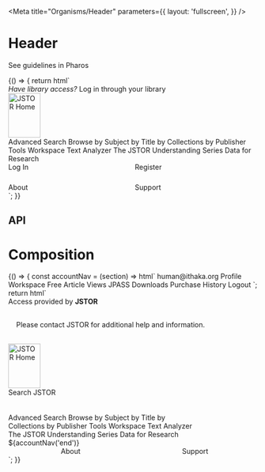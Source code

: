 

<Meta
  title="Organisms/Header"
  parameters={{
    layout: 'fullscreen',
  }}
/>

# Header

<pharos-link href="https://www.jstor.org/pharos/components/header" target="_blank">See guidelines in Pharos</pharos-link>

<Canvas>
  <Story name="Base">
    {() => {
      return html`
        <pharos-header>
          <div id="pds" slot="top">
            <i>Have library access? </i>
            <pharos-link href="//jstor.org/institutionSearch" target="_blank"
              >Log in through your library</pharos-link
            >
          </div>
          <pharos-link slot="start" href="/" id="jstor-logo">
            <img src="./images/jstor-logo.svg" alt="JSTOR Home" width="65" height="90" />
          </pharos-link>
          <div slot="center">
            <div class="header-example__split-column">
              <pharos-dropdown-menu-nav label="main navigation">
                <pharos-dropdown-menu-nav-link
                  href="action/showAdvancedSearch"
                  id="adv-search-link"
                  class="hide-for-small"
                  >Advanced Search</pharos-dropdown-menu-nav-link
                >
                <pharos-dropdown-menu-nav-link
                  href="/subjects"
                  id="browse-link"
                  data-dropdown-menu-id="browse-menu"
                  data-dropdown-menu-hover
                  >Browse</pharos-dropdown-menu-nav-link
                >
                <pharos-dropdown-menu id="browse-menu">
                  <pharos-dropdown-menu-item link="/subjects">by Subject</pharos-dropdown-menu-item>
                  <pharos-dropdown-menu-item link="/action/showJournals?browseType=title"
                    >by Title</pharos-dropdown-menu-item
                  >
                  <pharos-dropdown-menu-item link="/site/collection-list"
                    >by Collections</pharos-dropdown-menu-item
                  >
                  <pharos-dropdown-menu-item link="/publishers"
                    >by Publisher</pharos-dropdown-menu-item
                  >
                </pharos-dropdown-menu>
                <pharos-dropdown-menu-nav-link
                  href="/account/workspace"
                  id="tools-link"
                  data-dropdown-menu-id="tools-menu"
                  data-dropdown-menu-hover
                  class="hide-for-small"
                  >Tools</pharos-dropdown-menu-nav-link
                >
                <pharos-dropdown-menu id="tools-menu">
                  <pharos-dropdown-menu-item link="/account/workspace"
                    >Workspace</pharos-dropdown-menu-item
                  >
                  <pharos-dropdown-menu-item link="/analyze"
                    >Text Analyzer</pharos-dropdown-menu-item
                  >
                  <pharos-dropdown-menu-item link="/understand"
                    >The JSTOR Understanding Series</pharos-dropdown-menu-item
                  >
                  <pharos-dropdown-menu-item link="/dfr"
                    >Data for Research</pharos-dropdown-menu-item
                  >
                </pharos-dropdown-menu>
              </pharos-dropdown-menu-nav>
              <div
                class="show-for-large"
                style="grid-template-columns: 1fr 1fr; column-gap: 0.5rem; justify-self: end; align-self: center; display: none"
              >
                <pharos-link href="#" target="_blank" bold>Log In</pharos-link>
                <pharos-link href="#" target="_blank" bold>Register</pharos-link>
              </div>
            </div>
          </div>
          <div
            slot="end"
            style="display: grid; grid-template-rows: 1fr 1fr; row-gap: 1.5rem"
            class="hide-for-large"
          >
            <div style="display: grid; grid-template-columns: 1fr 1fr; column-gap: 0.5rem">
              <pharos-link href="#" target="_blank">Log In</pharos-link>
              <pharos-link href="#" target="_blank">Register</pharos-link>
            </div>
            <div style="display: grid; grid-template-columns: 1fr 1fr; column-gap: 0.5rem">
              <pharos-link href="//about.jstor.org" target="_blank" bold>About</pharos-link>
              <pharos-link href="//support.jstor.org" target="_blank" bold>Support</pharos-link>
            </div>
          </div>
        </pharos-header>
      `;
    }}
  </Story>
</Canvas>

## API

<ArgsTable of="pharos-header" />

# Composition

<Canvas>
  <Story name="Composition" parameters={{ chromatic: { viewports: [320, 1200] } }}>
    {() => {
      const accountNav = (section) => html`
        <pharos-dropdown-menu-nav label="profile">
          <pharos-dropdown-menu-nav-link
            href="/account/profile"
            id="profile-link-${section}"
            data-dropdown-menu-id="profile-menu-${section}"
            data-dropdown-menu-hover
            ><span class="hide-for-small">human@ithaka.org</span
            ><span class="show-for-small" style="display: none"
              >Account</span
            ></pharos-dropdown-menu-nav-link
          >
          <pharos-dropdown-menu id="profile-menu-${section}">
            <pharos-dropdown-menu-item link="/account/profile" id="profile-link-${section}"
              >Profile</pharos-dropdown-menu-item
            >
            <pharos-dropdown-menu-item link="/account/workspace" id="workspace-link-${section}"
              >Workspace</pharos-dropdown-menu-item
            >
            <pharos-dropdown-menu-item link="/account/read-online" id="article-link-${section}"
              >Free Article Views</pharos-dropdown-menu-item
            >
            <pharos-dropdown-menu-item link="/account/subscriptions" id="jpass-link-${section}"
              >JPASS Downloads</pharos-dropdown-menu-item
            >
            <pharos-dropdown-menu-item link="/account/purchases" id="purchase-link-${section}"
              >Purchase History</pharos-dropdown-menu-item
            >
            <pharos-dropdown-menu-item link="/action/doLogout" id="logout-link-${section}"
              >Logout</pharos-dropdown-menu-item
            >
          </pharos-dropdown-menu>
        </pharos-dropdown-menu-nav>
      `;
      return html`
        <pharos-header>
          <div id="pds" slot="top" class="hide-for-small">
            <div
              tabindex="0"
              style="display: flex"
              data-dropdown-menu-id="pds-menu"
              data-dropdown-menu-hover
            >
              <span>Access provided by&nbsp;</span>
              <span style="font-weight: bold">JSTOR</span>
              <pharos-icon name="chevron-down" style="margin-left: 1rem"></pharos-icon>
            </div>
            <pharos-dropdown-menu id="pds-menu" placement="bottom">
              <div style="padding: 1rem">
                <p>
                  Please contact
                  <pharos-link href="//jstor.org">JSTOR</pharos-link> for additional help and
                  information.
                </p>
              </div>
            </pharos-dropdown-menu>
          </div>
          <span slot="top" class="show-for-small" style="display: none; font-weight: bold"
            >JSTOR</span
          >
          <pharos-link slot="start" href="/" id="jstor-logo">
            <img src="./images/jstor-logo.svg" alt="JSTOR Home" width="65" height="90" />
          </pharos-link>
          <div slot="center" style="display: grid; grid-template-rows: 1fr 1fr;">
            <pharos-input-group
              name="my-input-group"
              hide-label
              placeholder="Search JSTOR"
              class="header-example__input-group"
            >
              <span slot="label">Search JSTOR</span>
              <pharos-button
                name="search-button"
                icon="search"
                variant="subtle"
                label="search"
              ></pharos-button>
            </pharos-input-group>
            <div style="display: grid; grid-template-columns: 3fr 1fr">
              <pharos-dropdown-menu-nav label="main navigation" style="display: inline-block">
                <pharos-dropdown-menu-nav-link
                  href="action/showAdvancedSearch"
                  id="adv-search-link"
                  class="hide-for-small"
                  >Advanced Search</pharos-dropdown-menu-nav-link
                >
                <pharos-dropdown-menu-nav-link
                  href="/subjects"
                  id="browse-link"
                  data-dropdown-menu-id="browse-menu"
                  data-dropdown-menu-hover
                  >Browse</pharos-dropdown-menu-nav-link
                >
                <pharos-dropdown-menu id="browse-menu">
                  <pharos-dropdown-menu-item link="/subjects">by Subject</pharos-dropdown-menu-item>
                  <pharos-dropdown-menu-item link="/action/showJournals?browseType=title"
                    >by Title</pharos-dropdown-menu-item
                  >
                  <pharos-dropdown-menu-item link="/site/collection-list"
                    >by Collections</pharos-dropdown-menu-item
                  >
                  <pharos-dropdown-menu-item link="/publishers"
                    >by Publisher</pharos-dropdown-menu-item
                  >
                </pharos-dropdown-menu>
                <pharos-dropdown-menu-nav-link
                  href="/account/workspace"
                  id="tools-link"
                  data-dropdown-menu-id="tools-menu"
                  data-dropdown-menu-hover
                  class="hide-for-small"
                  >Tools</pharos-dropdown-menu-nav-link
                >
                <pharos-dropdown-menu id="tools-menu">
                  <pharos-dropdown-menu-item link="/account/workspace"
                    >Workspace</pharos-dropdown-menu-item
                  >
                  <pharos-dropdown-menu-item link="/analyze"
                    >Text Analyzer</pharos-dropdown-menu-item
                  >
                  <pharos-dropdown-menu-item link="/understand"
                    >The JSTOR Understanding Series</pharos-dropdown-menu-item
                  >
                  <pharos-dropdown-menu-item link="/dfr"
                    >Data for Research</pharos-dropdown-menu-item
                  >
                </pharos-dropdown-menu>
              </pharos-dropdown-menu-nav>
              <div class="show-for-large" style="justify-self: end; display: none">
                ${accountNav('center')}
              </div>
            </div>
          </div>
          <div slot="end" style="display: grid; grid-template-rows: 1fr 1fr" class="hide-for-large">
            <div>${accountNav('end')}</div>
            <div
              style="display: grid; grid-template-columns: 1fr 1fr; align-items: center; justify-items: center"
            >
              <pharos-link href="//about.jstor.org" target="_blank" bold>About</pharos-link>
              <pharos-link href="//support.jstor.org" target="_blank" bold>Support</pharos-link>
            </div>
          </div>
        </pharos-header>
      `;
    }}
  </Story>
</Canvas>

